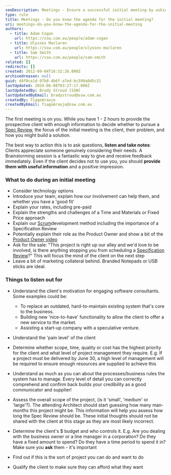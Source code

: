 ```yaml
---
seoDescription: Meetings - Ensure a successful initial meeting by asking questions, listening and taking notes to understand the client's problem and how you can build a solution.
type: rule
title: Meetings - Do you know the agenda for the initial meeting?
uri: meetings-do-you-know-the-agenda-for-the-initial-meeting
authors:
  - title: Adam Cogan
    url: https://ssw.com.au/people/adam-cogan
  - title: Ulysses Maclaren
    url: https://ssw.com.au/people/ulysses-maclaren
  - title: Sam Smith
    url: https://ssw.com.au/people/sam-smith
related: []
redirects: []
created: 2012-09-04T16:52:26.000Z
archivedreason: null
guid: d4f0ce1d-97b8-4b6f-a7ed-bc599a0d5c31
lastUpdated: 2024-06-08T03:27:17.000Z
lastUpdatedBy: Brady Stroud [SSW]
lastUpdatedByEmail: bradystroud@ssw.com.au
createdBy: TiagoAraujo
createdByEmail: TiagoAraujo@ssw.com.au
---
```


The first meeting is on you. While you have 1 - 2 hours to provide the prospective client with enough information to decide whether to pursue a [Spec Review](/rules-to-better-specification-reviews), the focus of the initial meeting is the client, their problem, and how you might build a solution.

The best way to action this is to ask questions, **listen and take notes**: Clients appreciate someone genuinely considering their needs. A Brainstorming session is a fantastic way to give and receive feedback immediately. Even if the client decides not to use you, you should **provide them with useful information** and a positive impression.
### What to do during an initial meeting

- Consider technology options
- Introduce your team, explain how our involvement can help them, and whether you have a 'good fit'
- Explain your rates, including pre-paid
- Explain the strengths and challenges of a Time and Materials or Fixed Price approach
- Explain our [Scrum](/8-steps-to-scrum/)development method including the importance of a Specification Review
- Potentially explain their role as the Product Owner and show a bit of the [Product Owner video](https://www.youtube.com/watch?v=3eljozEWpf8)
- Ask for the sale: "This project is right up our alley and we'd love to be involved, is there anything stopping you from scheduling a [Specification Review](/do-you-ensure-an-excellent-1st-date-aka-winning-customers-via-a-smaller-specification-review)?" This will focus the mind of the client on the next step
- Leave a bit of marketing collateral behind. Branded Notepads or USB sticks are ideal.

### Things to listen out for

- Understand the client's motivation for engaging software consultants. Some examples could be:

  - To replace an outdated, hard-to-maintain existing system that's core to the business.
  - Building new 'nice-to-have' functionality to allow the client to offer a new service to the market.
  - Assisting a start-up company with a speculative venture.

- Understand the 'pain level' of the client
- Determine whether scope, time, quality or cost has the highest priority for the client and what level of project management they require. E.g. If a project must be delivered by June 30, a high level of management will be required to ensure enough resources are supplied to achieve this
- Understand as much as you can about the processes/business rules the system has to manage. Every level of detail you can correctly comprehend and confirm back builds your credibility as a good communicator and supplier!
- Assess the overall scope of the project, (is it 'small', 'medium' or 'large'?). The attending Architect should start guessing how many man-months this project might be. This information will help you assess how long the Spec Review should be. These initial thoughts should not be shared with the client at this stage as they are most likely incorrect.
- Determine the client's $ budget and who controls it. E.g. Are you dealing with the business owner or a line manager in a corporation? Do they have a fixed amount to spend? Do they have a time period to spend it in?\
  Make sure you **ask** them - it's important
- Find out if this is the sort of project you can do and want to do
- Qualify the client to make sure they can afford what they want
